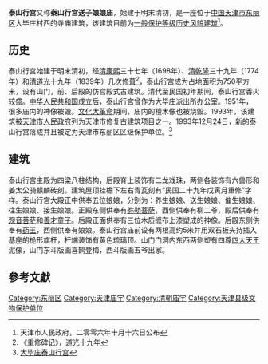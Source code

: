 {{天津历史风貌建筑 |
省区市 = 天津市 |
名称 = 泰山行宫 |
图片 = |
编号 = |
等级 = 一般保护|
时代 = 1698年 |
所在 = [[天津市|天津市]][[东丽区|东丽区]] |
公布 = 2006年10月16日|
}}

'''泰山行宫'''又称'''泰山行宫送子娘娘庙'''，始建于明末清初，是一座位于[[中华人民共和国|中国]][[天津市|天津市]][[东丽区|东丽区]]大毕庄村西的寺庙建筑，该建筑目前为[[天津历史风貌建筑|一般保护等级历史风貌建筑]]<ref>天津市人民政府，二零零六年十月十六日公布</ref>。

== 历史 ==
泰山行宫始建于明末清初，经[[清|清]][[康熙|康熙]]三十七年（1698年）、[[清|清]][[乾隆|乾隆]]三十九年（1774年）和[[清|清]][[道光|道光]]十九年（1839年）几次修葺<ref>《重修碑记》，道光十九年</ref>，泰山行宫成为占地面积为750平方米，设有山门，前、后殿的仿宫殿式古建筑。清代至民国初年期间，泰山行宫香火较盛。[[中华人民共和国|中华人民共和国]]成立后，泰山行宫曾作为大毕庄派出所办公室。1951年，很多庙内的神像被毁。[[文化大革命|文化大革命]]期间，庙内的檀木像也被烧毁。1993年，该建筑被[[天津市人民政府|天津市人民政府]]列为天津市修复古建筑项目之一。1993年12月24日，新的泰山行宫落成并且被定为天津市东丽区区级保护单位。<ref>[http://news.163.com/07/0419/10/3CEF4P28000120GU.html 大毕庄泰山行宫]{{Dead link|date=2020年1月 |bot=InternetArchiveBot |fix-attempted=yes }}</ref>

== 建筑 ==
泰山行宫主殿为四梁八柱结构，后殿脊上装饰有二龙戏珠，两侧各装饰有六兽形和姜太公骑麒麟砖刻。建筑屋顶挂檐下左右青瓦刻有“民国二十九年戊寅月重修”字样。泰山行宫大殿正中供奉五位娘娘，分别为：养生娘娘、送生娘娘、催生娘娘、往生娘娘、接生娘娘。正殿东侧供奉有[[弥勒菩萨|弥勒菩萨]]，西侧供奉有柳二爷，殿后供奉有[[观音菩萨|观音菩萨]]和[[善才童子|善才童子]]。后殿正面供奉有三位木质缠布上漆塑成的神像。后殿东侧供奉有[[药王|药王]]，西侧供奉有娘娘。泰山行宫庙前设有两根高约5米并用双石板夹持插入基座的桅形旗杆，杆端装饰有黄色琉璃顶。山门门洞内东西两侧塑有四尊[[四大天王|四大天王]]泥像，山门东斗版画喜鹊登梅，西斗版画五爷出家。

== 參考文獻 ==
{{Reflist|2}}

[[Category:东丽区|Category:东丽区]]
[[Category:天津庙宇|Category:天津庙宇]]
[[Category:清朝庙宇|Category:清朝庙宇]]
[[Category:天津县级文物保护单位|Category:天津县级文物保护单位]]